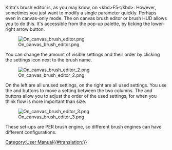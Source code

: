 Krita's brush editor is, as you may know, on &lt;kbd>F5&lt;/kbd>. However, sometimes you just want to modify a single parameter quickly. Perhaps even in canvas-only mode. The on canvas brush editor or brush HUD allows you to do this. It's accessible from the pop-up palette, by ticking the lower-right arrow button.

[[File:On canvas brush editor.png|center]]

You can change the amount of visible settings and their order by clicking the settings icon next to the brush name.

[[File:On canvas brush editor 2.png|center]]

On the left are all unused settings, on the right are all used settings. You use the {{MenuChoice|&amp;rarr;}} and {{MenuChoice|&amp;larr;}} buttons to move a setting between the two columns. The {{MenuChoice|up}} and {{MenuChoice|down}} buttons allow you to adjust the order of the used settings, for when you think flow is more important than size.

[[File:On canvas brush editor 3.png|center]]

These set-ups are PER brush engine, so different brush engines can have different configurations.

[[Category:User Manual{{#translation:}}]]
